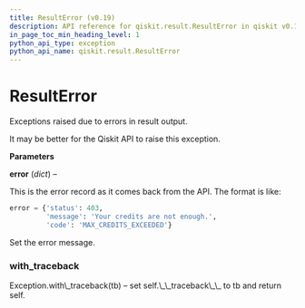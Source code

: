 ```yaml
---
title: ResultError (v0.19)
description: API reference for qiskit.result.ResultError in qiskit v0.19
in_page_toc_min_heading_level: 1
python_api_type: exception
python_api_name: qiskit.result.ResultError
---
```


# ResultError

<Class id="qiskit.result.ResultError" isDedicatedPage={true} github="https://github.com/qiskit/qiskit/tree/stable/0.14/qiskit/result/exceptions.py" signature="ResultError(error)" modifiers="exception">
  Exceptions raised due to errors in result output.

  It may be better for the Qiskit API to raise this exception.

  **Parameters**

  **error** (*dict*) –

  This is the error record as it comes back from the API. The format is like:

  ```python
  error = {'status': 403,
           'message': 'Your credits are not enough.',
           'code': 'MAX_CREDITS_EXCEEDED'}
  ```

  Set the error message.

  ### with\_traceback

  <Function id="qiskit.result.ResultError.with_traceback" signature="with_traceback()">
    Exception.with\_traceback(tb) – set self.\_\_traceback\_\_ to tb and return self.
  </Function>
</Class>

